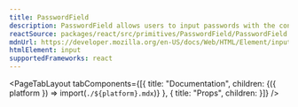 ```yaml
---
title: PasswordField
description: PasswordField allows users to input passwords with the convenience of full password manager support.
reactSource: packages/react/src/primitives/PasswordField/PasswordField.tsx
mdnUrl: https://developer.mozilla.org/en-US/docs/Web/HTML/Element/input/password
htmlElement: input
supportedFrameworks: react
---
```



<PageTabLayout 
  tabComponents={[{
    title: "Documentation", 
    children: <Fragment>{({ platform }) => import(`./${platform}.mdx`)}</Fragment>
  },
  {
    title: "Props", 
    children: <PropsTab />
  }]}
/>
        